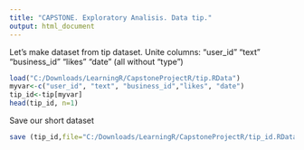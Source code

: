 ```yaml
---
title: "CAPSTONE. Exploratory Analisis. Data tip."
output: html_document
---
```



Let's make dataset from tip dataset.
Unite columns:
"user_id" "text" "business_id"      "likes" "date" 
(all without "type")    


```r
load("C:/Downloads/LearningR/CapstoneProjectR/tip.RData")
myvar<-c("user_id", "text", "business_id","likes", "date")
tip_id<-tip[myvar]
head(tip_id, n=1)
```



Save our short dataset

```r
save (tip_id,file="C:/Downloads/LearningR/CapstoneProjectR/tip_id.RData")

```
